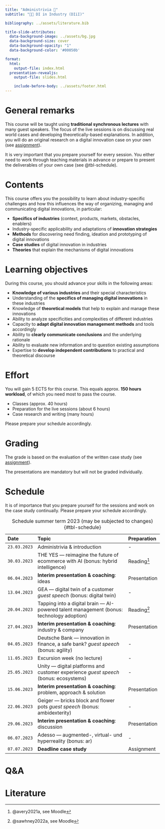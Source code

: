 ```yaml
---
title: "Administrivia 🧐"  
subtitle: "🧑‍🔬 DI in Industry (DIiI)"

bibliography: ../assets/literature.bib

title-slide-attributes:
  data-background-image: ../assets/bg.jpg
  data-background-size: cover
  data-background-opacity: "1"
  data-background-color: '#00050b'

format: 
  html:
    output-file: index.html
  presentation-revealjs:
    output-file: slides.html

    include-before-body: ../assets/footer.html
---
```




# {.html-hidden .unlisted background-color=black background-iframe="https://www.mentimeter.com/app/presentation/aly6sweyozwy1ke9ag9x7topk535qdno/embed"}

# General remarks

This course will be taught using **traditional synchronous lectures** with many guest speakers. The focus of the live sessions is on discussing real world cases and developing theoretically-based explanations. In addition, you will do an original research on a digital innovation case on your own (see [assignment](../assignment/)).

It is very important that you prepare yourself for every session. You either need to work through teaching materials in advance or prepare to present the deliverables of your own case (see @tbl-schedule).

# Contents

This course offers you the possibility to learn about industry-specific challenges and how this influences the way of organizing, managing and communicating digital innovations, in particular:

:::{.incremental}
- __Specifics of industries__ (context, products, markets, obstacles, enablers)
- Industry-specific applicability and adaptations of __innovation strategies__
- __Methods__ for discovering need finding, ideation and prototyping of digital innovations
- __Case studies__ of digital innovation in industries
- __Theories__ that explain the mechanisms of digital innovations
:::

# Learning objectives

During this course, you should advance your skills in the following areas:

::: {.incremental}
- __Knowledge of various industries__ and their special characteristics 
- Understanding of the __specifics of managing digital innovations__ in these industries 
- Knowledge of __theoretical models__ that help to explain and manage these innovations
- Ability to analyze specificities and complexities of different industries 
- Capacity to __adapt digital innovation management methods__ and tools accordingly
- Ability to __clearly communicate conclusions__ and the underlying rationale
- Ability to evaluate new information and to question existing assumptions
- Expertise to __develop independent contributions__ to practical and theoretical discourse
:::

# Effort

You will gain 5 ECTS for this course. This equals approx. __150 hours workload__, of which you need most to pass the course.

::: {.incremental}
- Classes (approx. 40 hours)
- Preparation for the live sessions (about 6 hours)
- Case research and writing (many hours)
:::

::: {.fragment}
Please prepare your schedule accordingly.
:::

# Grading

The grade is based on the evaluation of the written case study (see [assignment](../assignment/)).

The presentations are mandatory but will not be graded individually.

# Schedule {.scrollable .smaller}

::: {.notes}
It is of importance that you prepare yourself for the sessions and work on the case study continually. Please prepare your schedule accordingly.
:::

::: {.column-page-right}

|Date        |Topic                                                                                    |Preparation      |
|:-----------|:----------------------------------------------------------------------------------------|:----------------|
|`23.03.2023`| Administrivia & introduction                                                            | -
|`30.03.2023`| THE YES — reimagine the future of ecommerce with AI (bonus: hybrid intelligence)        | Reading^[@avery2021a, see Moodle]
|`06.04.2023`| __Interim presentation & coaching__: ideas                                              | Presentation
|`13.04.2023`| GEA — digital twin of a customer *guest speech* (bonus: digital twin)                   | -
|`20.04.2023`| Tapping into a digital brain — AI-powered talent management (bonus: technology adoption)| Reading^[@sawhney2022a, see Moodle]
|`27.04.2023`| __Interim presentation & coaching__: industry & company                                 | Presentation
|`04.05.2023`| Deutsche Bank — innovation in finance, a safe bank? *guest speech* (bonus: agility)     | -
|`11.05.2023`| Excursion week (no lecture)                                                             | -
|`25.05.2023`| Unity — digital platforms and customer experience *guest speech* (bonus: ecosystems)    | -                
|`15.06.2023`| __Interim presentation & coaching__: problem, approach & solution                       | Presentation
|`22.06.2023`| Geiger — bricks block and flower pots *guest speech* (bonus: ambidexterity)             | -
|`29.06.2023`| __Interim presentation & coaching__: discussion                                         | Presentation
|`06.07.2023`| Adesso — augmented-, virtual- und hyperreality (bonus: ar)                              | -
|`07.07.2023`| __Deadline case study__                                                                 | Assignment

: Schedule summer term 2023 (may be subjected to changes) {#tbl-schedule}

:::

# Q&A {.html-hidden .unlisted .vertical-center background-color="#00050b" background-image="../assets/bg.jpg"}

# Literature
::: {#refs}
:::

